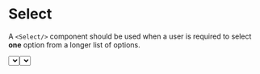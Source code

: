 
<Meta name='Select' component={Select}/>

# Select

A `<Select/>` component should be used when a user is required to select 
<strong>one</strong> option from a longer list of options.

<Canvas>
  <Story name='Default'>
    <Select
      id='select'
      fieldId='select'
      options={[
        { value: '1', label: 'January' },
        { value: '2', label: 'February' },
        { value: '3', label: 'March' },
        { value: '4', label: 'April' },
        { value: '5', label: 'May' },
        { value: '6', label: 'June' },
        { value: '7', label: 'July' },
        { value: '8', label: 'August' },
        { value: '9', label: 'September' },
        { value: '10', label: 'October' },
        { value: '11', label: 'November' },
        { value: '12', label: 'December' },
      ]}
    />
  </Story>
</Canvas>

## In a Group

Combining a Select component with a `<Group>` enables a `<Label>`, `<Hint>` and 
`error` message to be added.

<Canvas>
  <Story name='In a  Group'>
    <Group 
      id='select-group'
      label='Please select your Birth Month'
      hint='Your selection may be changed at any time.'
      error='Please select a month'
    >
      <Select 
        id='select'
        fieldId='select'
        options={[
          { value: '1', label: 'January' },
          { value: '2', label: 'February' },
          { value: '3', label: 'March' },
          { value: '4', label: 'April' },
          { value: '5', label: 'May' },
          { value: '6', label: 'June' },
          { value: '7', label: 'July' },
          { value: '8', label: 'August' },
          { value: '9', label: 'September' },
          { value: '10', label: 'October' },
          { value: '11', label: 'November' },
          { value: '12', label: 'December' },
        ]}
        error
      />
    </Group>
  </Story>
</Canvas>
